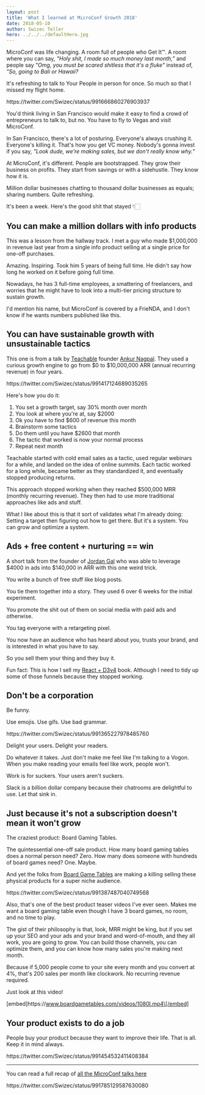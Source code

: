 ```yaml
---
layout: post
title: 'What I learned at MicroConf Growth 2018'
date: 2018-05-10
author: Swizec Teller
hero: ../../../defaultHero.jpg
---
```

MicroConf was life changing. A room full of people who Get It™. A room where you can say, _"Holy shit, I made so much money last month,”_ and people say _"Omg, you must be scared shitless that it's a fluke"_ instead of, _"So, going to Bali or Hawaii?_



It's refreshing to talk to Your People in person for once. So much so that I missed my flight home.



https&#x3A;//twitter.com/Swizec/status/991666860276903937



You'd think living in San Francisco would make it easy to find a crowd of entrepreneurs to talk to, but no. You have to fly to Vegas and visit MicroConf.



In San Francisco, there's a lot of posturing. Everyone's always crushing it. Everyone's killing it. That's how you get VC money. Nobody's gonna invest if you say, _"Look dude, we're making sales, but we don't really know why.”_



At MicroConf, it's different. People are bootstrapped. They grow their business on profits. They start from savings or with a sidehustle. They know how it is.



Million dollar businesses chatting to thousand dollar businesses as equals; sharing numbers. Quite refreshing.



It's been a week. Here's the good shit that stayed 👇🏻



## You can make a million dollars with info products



This was a lesson from the hallway track. I met a guy who made $1,000,000 in revenue last year from a single info product selling at a single price for one-off purchases.



Amazing. Inspiring. Took him 5 years of being full time. He didn't say how long he worked on it before going full time.



Nowadays, he has 3 full-time employees, a smattering of freelancers, and worries that he might have to look into a multi-tier pricing structure to sustain growth.



I'd mention his name, but MicroConf is covered by a FrieNDA, and I don't know if he wants numbers published like this.



## You can have sustainable growth with unsustainable tactics



This one is from a talk by [Teachable](https://teachable.com/) founder [Ankur Nagpal](https://twitter.com/ankurnagpal?lang=en). They used a curious growth engine to go from $0 to $10,000,000 ARR (annual recurring revenue) in four years.



https&#x3A;//twitter.com/Swizec/status/991417124689035265



Here's how you do it:



1. You set a growth target, say 30% month over month
2. You look at where you're at, say $2000
3. Ok you have to find $600 of revenue this month
4. Brainstorm some tactics
5. Do them until you have $2600 that month
6. The tactic that worked is now your normal process
7. Repeat next month



Teachable started with cold email sales as a tactic, used regular webinars for a while, and landed on the idea of online summits. Each tactic worked for a long while, became better as they standardized it, and eventually stopped producing returns.



This approach stopped working when they reached $500,000 MRR (monthly recurring revenue). They then had to use more traditional approaches like ads and stuff.



What I like about this is that it sort of validates what I'm already doing: Setting a target then figuring out how to get there. But it's a system. You can grow and optimize a system.



## Ads + free content + nurturing == win



A short talk from the founder of [Jordan Gal](https://jordangal.lpages.co/jordangal-com/) who was able to leverage $4000 in ads into $140,000 in ARR with this one weird trick.



You write a bunch of free stuff like blog posts.



You tie them together into a story. They used 6 over 6 weeks for the initial experiment.



You promote the shit out of them on social media with paid ads and otherwise.



You tag everyone with a retargeting pixel.



You now have an audience who has heard about you, trusts your brand, and is interested in what you have to say.



So you sell them your thing and they buy it.



Fun fact: This is how I sell my [React + D3v4](https://swizec.com/reactd3js/) book. Although I need to tidy up some of those funnels because they stopped working.



## Don't be a corporation



Be funny.



Use emojis. Use gifs. Use bad grammar.



https&#x3A;//twitter.com/Swizec/status/991365227978485760



Delight your users. Delight your readers.



Do whatever it takes. Just don't make me feel like I'm talking to a Vogon. When you make reading your emails feel like work, people won't.



Work is for suckers. Your users aren't suckers.



Slack is a billion dollar company because their chatrooms are delightful to use. Let that sink in.



## Just because it's not a subscription doesn't mean it won't grow



The craziest product: Board Gaming Tables.



The quintessential one-off sale product. How many board gaming tables does a normal person need? Zero. How many does someone with hundreds of board games need? One. Maybe.



And yet the folks from [Board Game Tables](http://boardgametables.com) are making a killing selling these physical products for a super niche audience.



https&#x3A;//twitter.com/Swizec/status/991387487040749568



Also, that's one of the best product teaser videos I've ever seen. Makes me want a board gaming table even though I have 3 board games, no room, and no time to play.



The gist of their philosophy is that, look, MRR might be king, but if you set up your SEO and your ads and your brand and word-of-mouth, and they all work, you are going to grow. You can build those channels, you can optimize them, and you can know how many sales you're making next month.



Because if 5,000 people come to your site every month and you convert at 4%, that's 200 sales per month like clockwork. No recurring revenue required.



Just look at this video!



\[embed]https&#x3A;//www.boardgametables.com/videos/1080l.mp4\[/embed]



## Your product exists to do a job



People buy your product because they want to improve their life. That is all. Keep it in mind always.



https&#x3A;//twitter.com/Swizec/status/991454532411408384



* * *



You can read a full recap of [all the MicroConf talks here](https://microconf.gen.co/)



https&#x3A;//twitter.com/Swizec/status/991785129587630080